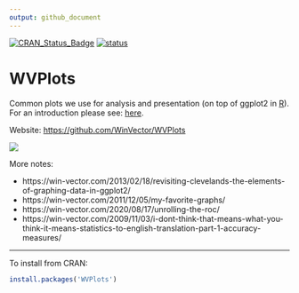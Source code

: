 ```yaml
---
output: github_document
---
```



[![CRAN_Status_Badge](https://www.r-pkg.org/badges/version/WVPlots)](https://cran.r-project.org/package=WVPlots)
[![status](https://tinyverse.netlify.com/badge/WVPlots)](https://CRAN.R-project.org/package=WVPlots)


<!-- README.md is generated from README.Rmd. Please edit that file -->




# WVPlots

Common plots we use for analysis and presentation (on top of ggplot2 in [R](https://cran.r-project.org)).  For an introduction please see: [here](https://win-vector.com/2018/05/25/wvplots-now-at-version-1-0-0-on-cran/).

Website: [https://github.com/WinVector/WVPlots](https://github.com/WinVector/WVPlots)

![](https://github.com/WinVector/WVPlots/raw/master/tools/WVPlots.png)

More notes:

 * https://win-vector.com/2013/02/18/revisiting-clevelands-the-elements-of-graphing-data-in-ggplot2/
 * https://win-vector.com/2011/12/05/my-favorite-graphs/
 * https://win-vector.com/2020/08/17/unrolling-the-roc/
 * https://win-vector.com/2009/11/03/i-dont-think-that-means-what-you-think-it-means-statistics-to-english-translation-part-1-accuracy-measures/

-------


To install from CRAN:

```r
install.packages('WVPlots')
```



